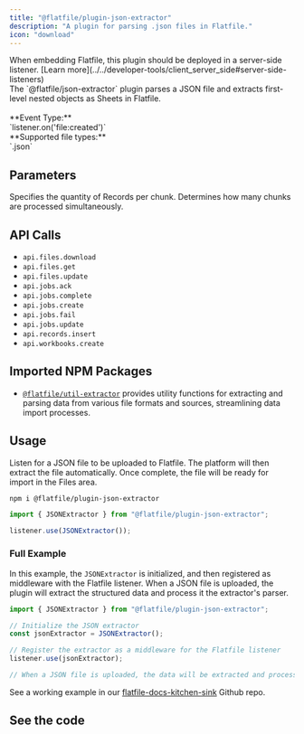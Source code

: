 ```yaml
---
title: "@flatfile/plugin-json-extractor"
description: "A plugin for parsing .json files in Flatfile."
icon: "download"
---
```


<Warning>
  When embedding Flatfile, this plugin should be deployed in a server-side
  listener. [Learn
  more](../../developer-tools/client_server_side#server-side-listeners)
</Warning>

<CardGroup cols={1}>
  <Card title="@flatfile/plugin-json-extractor" icon="download">
    <br />
    The `@flatfile/json-extractor` plugin parses a JSON file and extracts first-level nested objects as Sheets in Flatfile.
    <br/>
    <br/>
    **Event Type:**<br/>`listener.on('file:created')`
    <br/>
    **Supported file types:**<br/>`.json`

  </Card>
</CardGroup>

## Parameters

<ParamField path="options.chunkSize" type="number" default="3000">
  Specifies the quantity of Records per chunk.
</ParamField>

<ParamField path="options.parallel" type="number" default="1">
  Determines how many chunks are processed simultaneously.
</ParamField>

## API Calls

- `api.files.download`
- `api.files.get`
- `api.files.update`
- `api.jobs.ack`
- `api.jobs.complete`
- `api.jobs.create`
- `api.jobs.fail`
- `api.jobs.update`
- `api.records.insert`
- `api.workbooks.create`

## Imported NPM Packages

- [`@flatfile/util-extractor`](../utils/extractor) provides utility functions for extracting and parsing data from various file formats and sources, streamlining data import processes.

## Usage

Listen for a JSON file to be uploaded to Flatfile. The platform will then extract the file automatically. Once complete, the file will be ready for import in the Files area.

```SSH Install
npm i @flatfile/plugin-json-extractor
```

```js import
import { JSONExtractor } from "@flatfile/plugin-json-extractor";
```

```js listener.js
listener.use(JSONExtractor());
```

### Full Example

In this example, the `JSONExtractor` is initialized, and then registered as middleware with the Flatfile listener. When a JSON file is uploaded, the plugin will extract the structured data and process it the extractor's parser.

```javascript
import { JSONExtractor } from "@flatfile/plugin-json-extractor";

// Initialize the JSON extractor
const jsonExtractor = JSONExtractor();

// Register the extractor as a middleware for the Flatfile listener
listener.use(jsonExtractor);

// When a JSON file is uploaded, the data will be extracted and processed using the extractor's parser.
```

See a working example in our [flatfile-docs-kitchen-sink](https://github.com/FlatFilers/flatfile-docs-kitchen-sink/blob/main/typescript/extractors/index.ts) Github repo.

## See the code

<CardGroup cols={2}>
  <Card
    title="@flatfile/plugin-json-extractor"
    href="https://github.com/FlatFilers/flatfile-plugins/tree/main/plugins/json-extractor"
    icon="github"
  ></Card>
</CardGroup>
